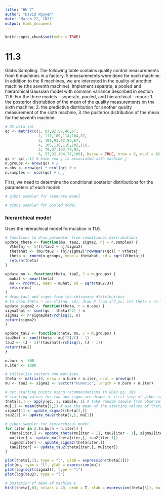 ```yaml
---
title: "HW 7"
author: "David Nguyen"
date: "March 22, 2021"
output: html_document
---
```


```r
knitr::opts_chunk$set(echo = TRUE)
```

# 11.3
Gibbs Sampling: The following table contains quality control measurements from 6 machines in a factory. 5 measurements were done for each machine. In addition to the 6 machines, we are interested in the quality of another machine (the seventh machine). Implement separate, a pooled and hierarchical Gaussian model with common variance described in section 11.6. For the three models - seperate, pooled, and hierarchical - report: 1. the posterior distriubtion of the mean of the quality measurements on the sixth machine, 2. the predictive distribution for another quality measurement of the sixth machine, 3. the posterior distribution of the mean for the seventh machine.

```r
# QC data set
qc <- matrix(c(1, 83,92,92,46,67,
               2, 117,109,114,104,87,
               3, 101,93,92,86,67,
               4, 105,119,116,102,116,
               5, 79,97,103,79,92,
               6, 57,92,104,77,100), byrow = TRUE, nrow = 6, ncol = 6)
qc <- qc[,-1] # each row j is associated with machine j
n.groups <- nrow(qc) # J
n.obs <- nrow(qc) * ncol(qc) # n
n.samples <- ncol(qc) # n_j
```

First, we need to determine the conditional posterior distributions for the parameters of each model:

```r
# gibbs sampler for seperate model

```

```r
# gibbs sampler for pooled model

```

### hierarchical model

Uses the hirerachical model formulation in 11.6.

```r
# functions to draw parameter from conditional distributions
update_theta <- function(mu, tau2, sigma2, nj = n.samples) {
  Vthetaj <- 1/(1/tau2 + nj/sigma2)
  thetahat <- (mu/tau2 + (nj/sigma2)*rowMeans(qc)) * Vthetaj
  theta <- rnorm(n.groups, mean = thetahat, sd = sqrt(Vthetaj))
  return(theta)
}

update_mu <- function(theta, tau2, J = n.groups) {
  muhat <- mean(theta)
  mu <- rnorm(1, mean = muhat, sd = sqrt(tau2/J))
  return(mu)
}
# draw tau2 and sigma from inv-chisquare distributions
# to draw theta ~ inv-x^2(nu, s2); draw X from x^2_nu; let theta = nu * s2/X
update_sigma2 <- function(theta, n = n.obs) {
sigma2hat <- sum((qc - theta)^2) / n 
sigma2 <- n*sigma2hat/rchisq(1, n)
return(sigma2)
}

update_tau2 <- function(theta, mu, J = n.groups) {
tau2hat <- sum((theta - mu)^2)/(J - 1)
tau2 <- (J - 1)*(tau2hat)/rchisq(1, (J - 1))
return(tau2)
}
```


```r
n.burn <- 500
n.iter <- 1000

# initialize vectors and matrices
theta <- matrix(0, nrow = n.burn + n.iter, ncol = nrow(qc))
mu <- tau2 <- sigma2 <- vector("numeric", length = n.burn + n.iter)

# get starting points using recommendations in BDA3 pg. 289
# starting values for tau and sigma are drawn in first step of gibbs sampling
theta[1,] <- apply(qc, 1, sample, 1) # take random sample from observations for each group
mu[1] <- mean(theta[1,]) # use the mean of the starting values of theta
sigma2[1] <- update_sigma2(theta[1,])
tau2[1] <- update_tau2(theta[1,], mu[1])

# gibbs sampler for hierarchical model
for (iter in 2:(n.burn + n.iter)) {
  theta[iter,] <- update_theta(mu[iter - 1], tau2[iter - 1], sigma2[iter - 1])
  mu[iter] <- update_mu(theta[iter,], tau2[iter-1])
  sigma2[iter] <- update_sigma2(theta[iter,])
  tau2[iter] <- update_tau2(theta[iter,], mu[iter])
}
```

```r
plot(theta[,1], type = "l", ylab = expression(theta[1]))
plot(mu, type = "l", ylab = expression(mu))
plot(log(sqrt(sigma2)), type = "l")
plot(log(tau2), type = "l")
```

```r
# posterior of mean of machine 6
hist(theta[,6], nclass = 40, prob = T, xlab = expression(theta[6]), main = "hierarchical")
```

